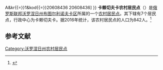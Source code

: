 {{Infobox Settlement
| official_name = 卡赖切夫卡农村居民点
| native_name = Карайчевское сельское поселение
| settlement_type = [[农村居民点|农村居民点]]
| subdivision_type = [[国家|国家]]
| subdivision_type1 = [[州_(俄罗斯)|州]]
| subdivision_type2 = [[区_(苏联)|区]]
| subdivision_name = {{RUS}}
| subdivision_name1 = [[沃罗涅日州|沃罗涅日州]]
| subdivision_name2 = [[布图尔利诺夫卡区|布图尔利诺夫卡区]]
| seat_type = 行政中心
| seat = 卡赖切夫卡
| population_as_of=2016
| population_footnotes = <ref name=stat />
| population_total = 842
| coordinates_display = inline,title
| latd =  | latm =  | lats =  | latNS = N
| longd =  | longm =  | longs =  | longEW = E
| timezone = [[莫斯科时间|MSK]]
| utc_offset = +3
| blank_name = [[俄罗斯市政土地区划代码|OKTMO编码]]
| blank_info = [http://classif.spb.ru/classificators/view/tma.php?st{{=}}A&kr{{=}}1&kod{{=}}20608436 20608436]
}}
'''卡赖切夫卡农村居民点'''（{{lang-ru|Карайчевское сельское поселение}}）是[[俄罗斯联邦|俄罗斯联邦]][[沃罗涅日州|沃罗涅日州]][[布图尔利诺夫卡区|布图尔利诺夫卡区]]所属的一个[[农村居民点|农村居民点]]。其下辖有7个居民点，行政中心为卡赖切夫卡。据2016年统计，该农村居民点的人口为842人。<ref name=stat>{{cite web | url = http://www.gks.ru/free_doc/doc_2016/bul_dr/mun_obr2016.rar | title = Численность населения Российской Федерации по муниципальным образованиям на 1 января 2016 года | language = ru | accessdate = 2017-01-02 | archive-date = 2019-05-13 | archive-url = https://web.archive.org/web/20190513150350/http://www.gks.ru/free_doc/doc_2016/bul_dr/mun_obr2016.rar | dead-url = no }}</ref>

== 参考文献 ==
{{reflist}}

{{Russia-stub}}

[[Category:沃罗涅日州农村居民点|Category:沃罗涅日州农村居民点]]